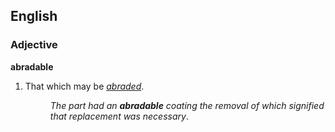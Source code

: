 ==English==

===Adjective===
'''abradable'''

# That which may be ''[[abraded]]''.
#:''The part had an '''abradable''' coating the removal of which signified that replacement was necessary''.